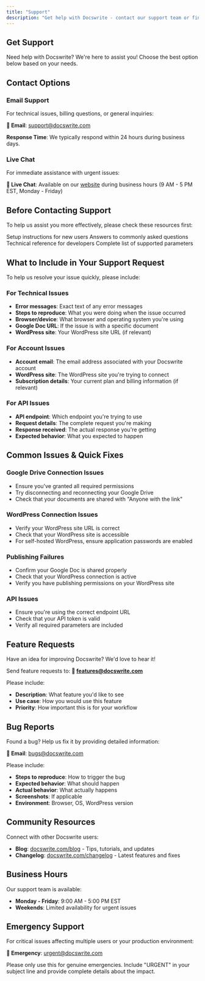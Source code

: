 ```yaml
---
title: "Support"
description: "Get help with Docswrite - contact our support team or find answers to common questions"
---
```


## Get Support

Need help with Docswrite? We're here to assist you! Choose the best option below based on your needs.

## Contact Options

### Email Support

For technical issues, billing questions, or general inquiries:

**📧 Email**: [support@docswrite.com](mailto:support@docswrite.com)

**Response Time**: We typically respond within 24 hours during business days.

### Live Chat

For immediate assistance with urgent issues:

**💬 Live Chat**: Available on our [website](https://docswrite.com) during business hours (9 AM - 5 PM EST, Monday - Friday)

## Before Contacting Support

To help us assist you more effectively, please check these resources first:

<CardGroup cols={2}>
  <Card title="Quick Start Guide" icon="play" href="/quickstart">
    Setup instructions for new users
  </Card>
  <Card title="FAQs" icon="question" href="/essentials/faqs">
    Answers to commonly asked questions
  </Card>
  <Card
    title="API Documentation"
    icon="code"
    href="/api-reference/introduction"
  >
    Technical reference for developers
  </Card>
  <Card title="Parameters Guide" icon="settings" href="/essentials/parameters">
    Complete list of supported parameters
  </Card>
</CardGroup>

## What to Include in Your Support Request

To help us resolve your issue quickly, please include:

### For Technical Issues

- **Error messages**: Exact text of any error messages
- **Steps to reproduce**: What you were doing when the issue occurred
- **Browser/device**: What browser and operating system you're using
- **Google Doc URL**: If the issue is with a specific document
- **WordPress site**: Your WordPress site URL (if relevant)

### For Account Issues

- **Account email**: The email address associated with your Docswrite account
- **WordPress site**: The WordPress site you're trying to connect
- **Subscription details**: Your current plan and billing information (if relevant)

### For API Issues

- **API endpoint**: Which endpoint you're trying to use
- **Request details**: The complete request you're making
- **Response received**: The actual response you're getting
- **Expected behavior**: What you expected to happen

## Common Issues & Quick Fixes

### Google Drive Connection Issues

- Ensure you've granted all required permissions
- Try disconnecting and reconnecting your Google Drive
- Check that your documents are shared with "Anyone with the link"

### WordPress Connection Issues

- Verify your WordPress site URL is correct
- Check that your WordPress site is accessible
- For self-hosted WordPress, ensure application passwords are enabled

### Publishing Failures

- Confirm your Google Doc is shared properly
- Check that your WordPress connection is active
- Verify you have publishing permissions on your WordPress site

### API Issues

- Ensure you're using the correct endpoint URL
- Check that your API token is valid
- Verify all required parameters are included

## Feature Requests

Have an idea for improving Docswrite? We'd love to hear it!

Send feature requests to: **📧 [features@docswrite.com](mailto:features@docswrite.com)**

Please include:

- **Description**: What feature you'd like to see
- **Use case**: How you would use this feature
- **Priority**: How important this is for your workflow

## Bug Reports

Found a bug? Help us fix it by providing detailed information:

**📧 Email**: [bugs@docswrite.com](mailto:bugs@docswrite.com)

Please include:

- **Steps to reproduce**: How to trigger the bug
- **Expected behavior**: What should happen
- **Actual behavior**: What actually happens
- **Screenshots**: If applicable
- **Environment**: Browser, OS, WordPress version

## Community Resources

Connect with other Docswrite users:

- **Blog**: [docswrite.com/blog](https://docswrite.com/blog) - Tips, tutorials, and updates
- **Changelog**: [docswrite.com/changelog](https://docswrite.com/changelog) - Latest features and fixes

## Business Hours

Our support team is available:

- **Monday - Friday**: 9:00 AM - 5:00 PM EST
- **Weekends**: Limited availability for urgent issues

## Emergency Support

For critical issues affecting multiple users or your production environment:

**🚨 Emergency**: [urgent@docswrite.com](mailto:urgent@docswrite.com)

Please only use this for genuine emergencies. Include "URGENT" in your subject line and provide complete details about the impact.
